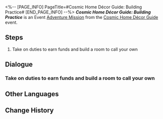<%-- [PAGE_INFO]
PageTitle=#Cosmic Home Décor Guide: Building Practice#
[END_PAGE_INFO] --%>
{{Stub|Dialogue.}}
{{Mission Infobox
|id            = 8027121
|title         = 
|image         = <!--Mission Cosmic Home Décor Guide Building Practice.png-->
|type          = Adventure
|event_name    = Cosmic Home Décor Guide
|chapter       = Cosmic Home Décor Guide
|requirements  = [[Adventure Mission]] ''[[Cosmic Home Décor Guide: Bedroom]]'' completed
|summary       = <!--official mission summary from Fate's Atlas-->
|characters    = Trailblazer
|startLocation = [[Astral Express]] - [[Party Car]]
|world         = Astral Express
|area          = Party Car
|prev          = Cosmic Home Décor Guide: Bedroom
|next          = Cosmic Home Décor Guide: Conclusion
|rewards       = Credit*5,000
}}
'''''Cosmic Home Décor Guide: Building Practice''''' is an Event [[Adventure Mission]] from the [[Cosmic Home Décor Guide]] event.

==Steps==
# Take on duties to earn funds and build a room to call your own

<!--
==Gameplay Notes==

--><!--
==Trial Character==

-->
==Dialogue==
{{Stub Dialogue}}
===Take on duties to earn funds and build a room to call your own{{subst:void|<!--802712101-->}}===
{{Mission Description|type=adventure|location=Party Car|Transform this unused storage space into your very own cozy little nest with a little hard work!<br /><br />Ah yes, I wanted to show you an important document...<br /><br />''A Bathroom Q&A''<br /><br />Q: Where do the Express Crew usually take their baths?<br />A: In their own rooms.<br /><br />Q: But some don't have a bathroom in their room.<br />A: Hidden designs, my friend.<br /><br />Q: Isn't Dan Heng's room the Archives? There's a hidden bathroom in there?<br />A: The Azure Dragon ablutes all, my friend.}}
{{Dialogue Start}}
:{{tx}}
{{Dialogue End}}

==Other Languages==
{{Other Languages
|en   = Cosmic Home Décor Guide: Building Practice
|zhs  = 宇宙家装指南：建造实践篇
|zht  = 宇宙家裝指南：建造實踐篇
|ja   = コズミック・ハウジングガイド：実践編
|ko   = 우주 인테리어 가이드: 실전 편
|es   = Guía de decoración galáctica: práctica de construcción
|fr   = Guide de décoration cosmique&nbsp;: Entraînement à la construction
|ru   = Идеи декора для космического дома: Строительная практика
|th   = คู่มือแต่งบ้านแห่งจักรวาล: ปฏิบัติการตกแต่ง
|vi   = Hướng Dẫn Trang Trí Nhà Vũ Trụ: Thực Hành Xây Dựng
|de   = Leitfaden für galaktisches Heimdekor: Die Praxis des Bauens
|id   = Panduan Dekorasi Rumah Alam Semesta: Praktik Pembangunan
|pt   = Guia de Decoração Cósmica: Prática de Construção
}}

==Change History==
{{Change History|2.7}}
